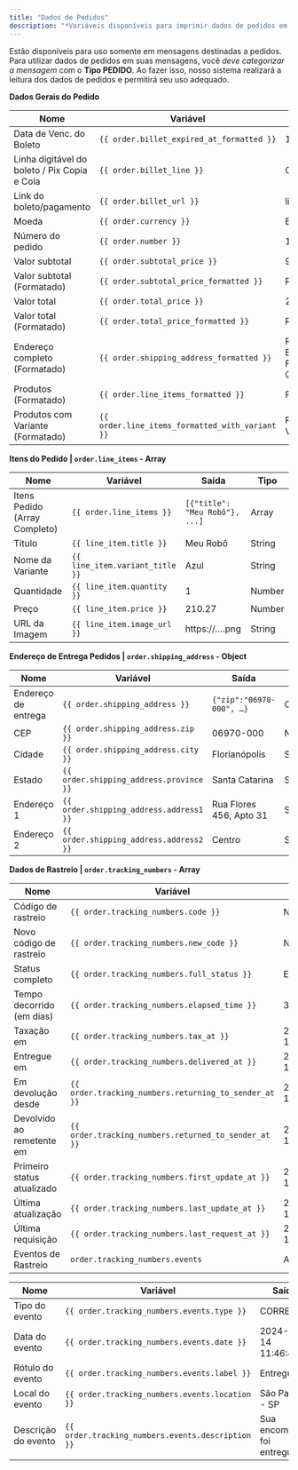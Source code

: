 ```yaml
---
title: "Dados de Pedidos"
description: "*Variáveis disponíveis para imprimir dados de pedidos em mensagens.*"
---
```


Estão disponíveis para uso somente em mensagens destinadas a pedidos. Para utilizar dados de pedidos em suas mensagens, você _deve categorizar a mensagem_ com o **Tipo PEDIDO**. Ao fazer isso, nosso sistema realizará a leitura dos dados de pedidos e permitirá seu uso adequado.

**Dados Gerais do Pedido**

| **Nome**                                     | **Variável**                                    | **Saída**                                                                 | **Tipo** |
| -------------------------------------------- | ----------------------------------------------- | ------------------------------------------------------------------------- | -------- |
| Data de Venc. do Boleto                      | `{{ order.billet_expired_at_formatted }}`       | 12/02/2024                                                                | String   |
| Linha digitável do boleto / Pix Copia e Cola | `{{ order.billet_line }}`                       | Código de Pagamento                                                       | String   |
| Link do boleto/pagamento                     | `{{ order.billet_url }}`                        | link.pagamento/exemPLO                                                    | String   |
| Moeda                                        | `{{ order.currency }}`                          | BRL                                                                       | String   |
| Número do pedido                             | `{{ order.number }}`                            | 11205                                                                     | String   |
| Valor subtotal                               | `{{ order.subtotal_price }}`                    | 9.90                                                                      | Number   |
| Valor subtotal (Formatado)                   | `{{ order.subtotal_price_formatted }}`          | R$9,90                                                                    | String   |
| Valor total                                  | `{{ order.total_price }}`                       | 210.27                                                                    | Number   |
| Valor total (Formatado)                      | `{{ order.total_price_formatted }}`             | R$210,27                                                                  | String   |
| Endereço completo (Formatado)                | `{{ order.shipping_address_formatted }}`        | Rua Flores, 456 - C - Bairro dos Sonhos, Florianópolis, SC, 06970-000, BR | String   |
| Produtos (Formatado)                         | `{{ order.line_items_formatted }}`              | Produto 01 - AB                                                           | Array    |
| Produtos com Variante (Formatado)            | `{{ order.line_items_formatted_with_variant }}` | Produto 01 - AB - Variante / C                                            | String   |

**Itens do Pedido | `order.line_items` - Array**

| **Nome**                      | **Variável**                    | **Saída**                      | **Tipo** |
| ----------------------------- | ------------------------------- | ------------------------------ | -------- |
| Itens Pedido (Array Completo) | `{{ order.line_items }}`        | `[{"title": "Meu Robô"}, ...]` | Array    |
| Título                        | `{{ line_item.title }}`         | Meu Robô                       | String   |
| Nome da Variante              | `{{ line_item.variant_title }}` | Azul                           | String   |
| Quantidade                    | `{{ line_item.quantity }}`      | 1                              | Number   |
| Preço                         | `{{ line_item.price }}`         | 210.27                         | Number   |
| URL da Imagem                 | `{{ line_item.image_url }}`     | https://….png                  | String   |

**Endereço de Entrega Pedidos | `order.shipping_address` - Object**

| **Nome**            | **Variável**                            | **Saída**                | **Tipo** |
| ------------------- | --------------------------------------- | ------------------------ | -------- |
| Endereço de entrega | `{{ order.shipping_address }}`          | `{"zip":"06970-000", …}` | Object   |
| CEP                 | `{{ order.shipping_address.zip }}`      | 06970-000                | Number   |
| Cidade              | `{{ order.shipping_address.city }}`     | Florianópolis            | String   |
| Estado              | `{{ order.shipping_address.province }}` | Santa Catarina           | String   |
| Endereço 1          | `{{ order.shipping_address.address1 }}` | Rua Flores 456, Apto 31  | String   |
| Endereço 2          | `{{ order.shipping_address.address2 }}` | Centro                   | String   |

**Dados de Rastreio | `order.tracking_numbers` - Array**

| **Nome**                    | **Variável**                                | **Saída**                     | **Tipo**    |
| --------------------------- | ------------------------------------------- | ----------------------------- | ----------- |
| Código de rastreio          | `{{ order.tracking_numbers.code }}`         | NL0000000000BR                | String      |
| Novo código de rastreio     | `{{ order.tracking_numbers.new_code }}`     | NL0000000123BR                | String      |
| Status completo             | `{{ order.tracking_numbers.full_status }}`  | ENTREGUE                     | String      |
| Tempo decorrido (em dias)   | `{{ order.tracking_numbers.elapsed_time }}` | 30                            | Number      |
| Taxação em                  | `{{ order.tracking_numbers.tax_at }}`       | 2024-11-30 11:46:45           | String      |
| Entregue em                 | `{{ order.tracking_numbers.delivered_at }}` | 2024-12-14 11:46:45           | String      |
| Em devolução desde          | `{{ order.tracking_numbers.returning_to_sender_at }}` | 2024-11-30 11:46:45  | String      |
| Devolvido ao remetente em   | `{{ order.tracking_numbers.returned_to_sender_at }}` | 2024-11-30 11:46:45 | String      |
| Primeiro status atualizado  | `{{ order.tracking_numbers.first_update_at }}` | 2024-11-14 11:46:45    | String      |
| Última atualização          | `{{ order.tracking_numbers.last_update_at }}` | 2024-12-14 11:46:45     | String      |
| Última requisição           | `{{ order.tracking_numbers.last_request_at }}` | 2024-12-14 11:46:45     | String      |
| Eventos de Rastreio | `order.tracking_numbers.events`            |     Array com Eventos                          |   Array          |

| **Nome**                   | **Variável**                                         | **Saída**                     | **Tipo**    |
| -------------------------- | ---------------------------------------------------- | ----------------------------- | ----------- |
| Tipo do evento             | `{{ order.tracking_numbers.events.type }}`       | CORREIOS                      | String      |
| Data do evento             | `{{ order.tracking_numbers.events.date }}`       | 2024-12-14 11:46:45           | String      |
| Rótulo do evento           | `{{ order.tracking_numbers.events.label }}`      | Entregue                      | String      |
| Local do evento            | `{{ order.tracking_numbers.events.location }}`   | São Paulo - SP                | String      |
| Descrição do evento        | `{{ order.tracking_numbers.events.description }}`| Sua encomenda foi entregue    | String      |

